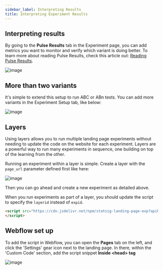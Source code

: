 ```yaml
---
sidebar_label: Interpreting Results
title: Interpreting Experiment Results
---
```


## Interpreting results

By going to the **Pulse Results** tab in the Experiment page, you can add metrics you want to monitor and verify which variant is doing better.  To learn more about reading Pulse Results, check this article out: [Reading Pulse Results](../../pulse/read-pulse).

![image](https://user-images.githubusercontent.com/74588208/210324819-4b6afc1b-8dcd-4f6a-b40c-7d1f09031fc3.png)

## More than two variants

It's simple to extend this setup to run ABC or ABn tests.  You can add more variants in the Experiment Setup tab, like below:

![image](https://user-images.githubusercontent.com/74588208/210325878-9e83a619-84e2-4e5e-8b0e-ac91bd8b2fdf.png)

## Layers

Using layers allows you to run multiple landing page experiments without needing to update the code on the website for each experiment.  Layers are a powerful way to run many experiments in sequence, one building on top of the learning from the other.

Running an experiment within a layer is simple.  Create a layer with the `page_url` parameter defined first like here:

![image](https://github.com/statsig-io/statuspage/assets/74588208/cc49d1cd-9abb-49f4-8712-72d0d518f7e1)

Then you can go ahead and create a new experiment as detailed above.

When you run experiments as part of a layer, you should update the script to specify the `layerid` instead of `expid`.

```html
<script src="https://cdn.jsdelivr.net/npm/statsig-landing-page-exp?apikey=[API_KEY]&layerid=[LAYER_NAME]">
</script>
```

## Webflow set up

To add the script in Webflow, you can open the **Pages** tab on the left, and click the 'Settings' gear icon next to the landing page.  In there, within the 'Custom Code' section, add the script snippet **Inside &lt;head&gt; tag**

![image](https://user-images.githubusercontent.com/74588208/210325253-6d118adf-8758-48fb-9c99-fdee6ff34f06.png)

